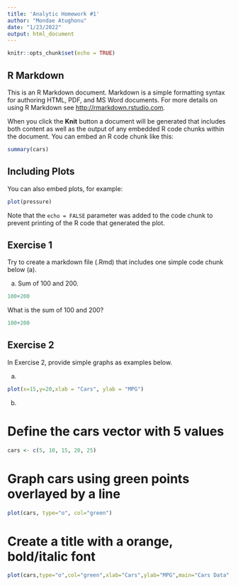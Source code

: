 ```yaml
---
title: 'Analytic Homework #1'
author: "Mondae Atughonu"
date: "1/23/2022"
output: html_document
---
```


```r
knitr::opts_chunk$set(echo = TRUE)
```

## R Markdown

This is an R Markdown document. Markdown is a simple formatting syntax for authoring HTML, PDF, and MS Word documents. For more details on using R Markdown see <http://rmarkdown.rstudio.com>.

When you click the **Knit** button a document will be generated that includes both content as well as the output of any embedded R code chunks within the document. You can embed an R code chunk like this:

```r
summary(cars)
```

## Including Plots

You can also embed plots, for example:

```r
plot(pressure)
```

Note that the `echo = FALSE` parameter was added to the code chunk to prevent printing of the R code that generated the plot.

## Exercise 1

Try to create a markdown file (.Rmd) that includes one simple code chunk below (a). 

a. Sum of 100 and 200.

```r
100+200
```

What is the sum of 100 and 200?

```r
100+200
```


## Exercise 2

In Exercise 2, provide simple graphs as examples below.

a.

```r
plot(x=15,y=20,xlab = "Cars", ylab = "MPG")
```


b.

# Define the cars vector with 5 values

```r
cars <- c(5, 10, 15, 20, 25)
```


# Graph cars using green points overlayed by a line 

```r
plot(cars, type="o", col="green")
```


# Create a title with a orange, bold/italic font

```r
plot(cars,type="o",col="green",xlab="Cars",ylab="MPG",main="Cars Data", col.main = "orange", font.main=4)
```

